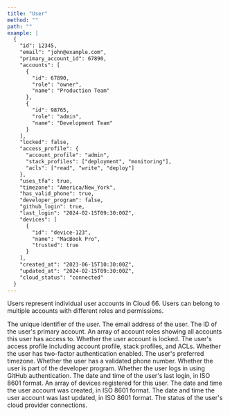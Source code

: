 ```yaml
---
title: "User"
method: ""
path: ""
example: |
  {
    "id": 12345,
    "email": "john@example.com",
    "primary_account_id": 67890,
    "accounts": [
      {
        "id": 67890,
        "role": "owner",
        "name": "Production Team"
      },
      {
        "id": 98765,
        "role": "admin",
        "name": "Development Team"
      }
    ],
    "locked": false,
    "access_profile": {
      "account_profile": "admin",
      "stack_profiles": ["deployment", "monitoring"],
      "acls": ["read", "write", "deploy"]
    },
    "uses_tfa": true,
    "timezone": "America/New_York",
    "has_valid_phone": true,
    "developer_program": false,
    "github_login": true,
    "last_login": "2024-02-15T09:30:00Z",
    "devices": [
      {
        "id": "device-123",
        "name": "MacBook Pro",
        "trusted": true
      }
    ],
    "created_at": "2023-06-15T10:30:00Z",
    "updated_at": "2024-02-15T09:30:00Z",
    "cloud_status": "connected"
  }
---
```

Users represent individual user accounts in Cloud 66. Users can belong to multiple accounts with different roles and permissions.

<Model>
    <ModelProperty name="id" type="integer">
        The unique identifier of the user.
    </ModelProperty>
    <ModelProperty name="email" type="string">
        The email address of the user.
    </ModelProperty>
    <ModelProperty name="primary_account_id" type="integer">
        The ID of the user's primary account.
    </ModelProperty>
    <ModelProperty name="accounts" type="array">
        An array of account roles showing all accounts this user has access to.
    </ModelProperty>
    <ModelProperty name="locked" type="boolean">
        Whether the user account is locked.
    </ModelProperty>
    <ModelProperty name="access_profile" type="object">
        The user's access profile including account profile, stack profiles, and ACLs.
    </ModelProperty>
    <ModelProperty name="uses_tfa" type="boolean">
        Whether the user has two-factor authentication enabled.
    </ModelProperty>
    <ModelProperty name="timezone" type="string">
        The user's preferred timezone.
    </ModelProperty>
    <ModelProperty name="has_valid_phone" type="boolean">
        Whether the user has a validated phone number.
    </ModelProperty>
    <ModelProperty name="developer_program" type="boolean">
        Whether the user is part of the developer program.
    </ModelProperty>
    <ModelProperty name="github_login" type="boolean">
        Whether the user logs in using GitHub authentication.
    </ModelProperty>
    <ModelProperty name="last_login" type="datetime">
        The date and time of the user's last login, in ISO 8601 format.
    </ModelProperty>
    <ModelProperty name="devices" type="array">
        An array of devices registered for this user.
    </ModelProperty>
    <ModelProperty name="created_at" type="datetime">
        The date and time the user account was created, in ISO 8601 format.
    </ModelProperty>
    <ModelProperty name="updated_at" type="datetime">
        The date and time the user account was last updated, in ISO 8601 format.
    </ModelProperty>
    <ModelProperty name="cloud_status" type="string">
        The status of the user's cloud provider connections.
    </ModelProperty>
</Model>